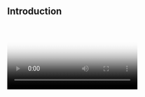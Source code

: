 ---
---


## Introduction

<PageDescription>

<Video vimeoId="324138463" poster="/images/poster.png" />

<FeatureCard
  color="dark"
  href="/challenge"
  title="Let's GO!"
  actionIcon="arrowRight"
  className="homepage-feature"
></FeatureCard>
</PageDescription>
